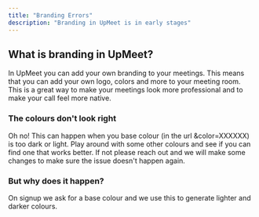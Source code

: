 ```yaml
---
title: "Branding Errors"
description: "Branding in UpMeet is in early stages"
---
```


## What is branding in UpMeet?
In UpMeet you can add your own branding to your meetings. This means that you can add your own logo, colors and more to your meeting room. This is a great way to make your meetings look more professional and to make your call feel more native.

### The colours don't look right
Oh no! This can happen when you base colour (in the url &color=XXXXXX) is too dark or light. Play around with some other colours and see if you can find one that works better. If not please reach out and we will make some changes to make sure the issue doesn't happen again.

### But why does it happen?
On signup we ask for a base colour and we use this to generate lighter and darker colours. 

